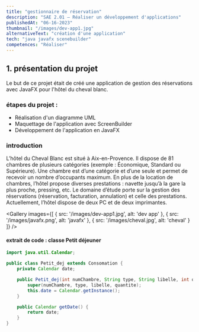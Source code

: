 ```yaml
---
title: "gestionnaire de réservation"
description: "SAE 2.01 — Réaliser un développement d'applications"
publishedAt: "06-16-2023"
thumbnail: "/images/dev-app1.jpg"
alternativeText: "création d'une application"
tech: "java javafx scenebuilder"
competences: "Réaliser"
---
```


## 1. présentation du projet

Le but de ce projet était de créé une application de gestion des réservations avec JavaFX pour l'hôtel du cheval blanc.

### étapes du projet :

- Réalisation d'un diagramme UML
- Maquettage de l'application avec ScreenBuilder
- Développement de l'application en JavaFX

### introduction
L’hôtel du Cheval Blanc est situé à Aix-en-Provence. Il dispose de 81 chambres de
plusieurs catégories (exemple : Économique, Standard ou Supérieure). Une chambre est d’une
catégorie et d’une seule et permet de recevoir un nombre d’occupants maximum. En plus de la location
de chambres, l’hôtel propose diverses prestations : navette jusqu’à la gare la plus proche, pressing,
etc.
Le domaine d’étude porte sur la gestion des réservations (réservation, facturation, annulation) et celle
des prestations. Actuellement, l’hôtel dispose de deux PC et de deux imprimantes.

<Gallery
    images={[
        { src: '/images/dev-app1.jpg', alt: 'dev app' },
        { src: '/images/javafx.png', alt: 'javafx' },
        { src: '/images/cheval.jpg', alt: 'cheval' }
    ]}
/>

#### extrait de code : classe Petit déjeuner
```java
import java.util.Calendar;

public class Petit_dej extends Consomation {
	private Calendar date;

	public Petit_dej(int numChambre, String type, String libelle, int quantite) {
		super(numChambre, type, libelle, quantite);
		this.date = Calendar.getInstance();
	}

	public Calendar getDate() {
		return date;
	}
}
```